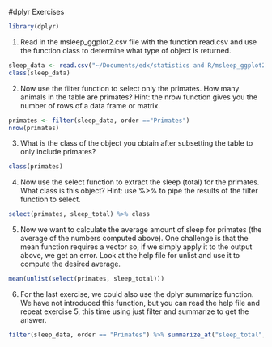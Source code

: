 #dplyr Exercises
```r
library(dplyr)
```


1. Read in the msleep_ggplot2.csv file with the function read.csv and use the function class to determine what type of object is returned.
```r
sleep_data <- read.csv("~/Documents/edx/statistics and R/msleep_ggplot2.csv", stringsAsFactors = FALSE)
class(sleep_data)
```


2. Now use the filter function to select only the primates. How many animals in the table are primates? Hint: the nrow function gives you the number of rows of a data frame or matrix.
```r
primates <- filter(sleep_data, order =="Primates")
nrow(primates)
```


3. What is the class of the object you obtain after subsetting the table to only include primates?
```r
class(primates)
```


4. Now use the select function to extract the sleep (total) for the primates. What class is this object? Hint: use %>% to pipe the results of the filter function to select.
```r
select(primates, sleep_total) %>% class
```

5. Now we want to calculate the average amount of sleep for primates (the average of the numbers computed above). One challenge is that the mean function requires a vector so, if we simply apply it to the output above, we get an error. Look at the help file for unlist and use it to compute the desired average.
```r
mean(unlist(select(primates, sleep_total)))
```


6. For the last exercise, we could also use the dplyr summarize function. We have not introduced this function, but you can read the help file and repeat exercise 5, this time using just filter and summarize to get the answer.
```r
filter(sleep_data, order == "Primates") %>% summarize_at("sleep_total", mean)
```

